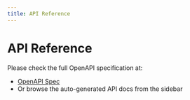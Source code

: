 ```yaml
---
title: API Reference
---
```


# API Reference

Please check the full OpenAPI specification at:

- [OpenAPI Spec](../../api/openai.yaml)
- Or browse the auto-generated API docs from the sidebar
